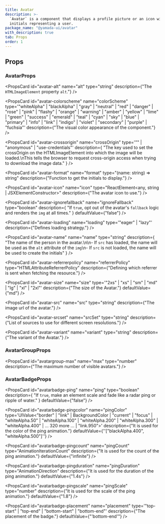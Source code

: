 ```yaml
---
title: Avatar
description: >-
  `Avatar` is a component that displays a profile picture or an icon with
  initials representing a user.
package_name: "@yamada-ui/avatar"
with_description: true
tab: Props
order: 1
---
```


## Props

### AvatarProps

<PropsCard id="avatar-_accept" name="_accept" type="CSSUIObject" />

<PropsCard id="avatar-_active" name="_active" type="CSSUIObject" />

<PropsCard id="avatar-_after" name="_after" type="CSSUIObject" />

<PropsCard id="avatar-_anylink" name="_anyLink" type="CSSUIObject" />

<PropsCard id="avatar-_autofill" name="_autofill" type="CSSUIObject" />

<PropsCard id="avatar-_backdrop" name="_backdrop" type="CSSUIObject" />

<PropsCard id="avatar-_before" name="_before" type="CSSUIObject" />

<PropsCard id="avatar-_between" name="_between" type="CSSUIObject" />

<PropsCard id="avatar-_blank" name="_blank" type="CSSUIObject" />

<PropsCard id="avatar-_checked" name="_checked" type="CSSUIObject" />

<PropsCard id="avatar-_cue" name="_cue" type="CSSUIObject" />

<PropsCard id="avatar-_cueregion" name="_cueRegion" type="CSSUIObject" />

<PropsCard id="avatar-_dark" name="_dark" type="CSSUIObject" />

<PropsCard id="avatar-_default" name="_default" type="CSSUIObject" />

<PropsCard id="avatar-_disabled" name="_disabled" type="CSSUIObject" />

<PropsCard id="avatar-_empty" name="_empty" type="CSSUIObject" />

<PropsCard id="avatar-_enabled" name="_enabled" type="CSSUIObject" />

<PropsCard id="avatar-_end" name="_end" type="CSSUIObject" />

<PropsCard id="avatar-_even" name="_even" type="CSSUIObject" />

<PropsCard id="avatar-_expanded" name="_expanded" type="CSSUIObject" />

<PropsCard id="avatar-_fileselector" name="_fileSelector" type="CSSUIObject" />

<PropsCard id="avatar-_filled" name="_filled" type="CSSUIObject" />

<PropsCard id="avatar-_first" name="_first" type="CSSUIObject" />

<PropsCard id="avatar-_firstletter" name="_firstLetter" type="CSSUIObject" />

<PropsCard id="avatar-_firstline" name="_firstLine" type="CSSUIObject" />

<PropsCard id="avatar-_focus" name="_focus" type="CSSUIObject" />

<PropsCard id="avatar-_focusvisible" name="_focusVisible" type="CSSUIObject" />

<PropsCard id="avatar-_focuswithin" name="_focusWithin" type="CSSUIObject" />

<PropsCard id="avatar-_fullscreen" name="_fullScreen" type="CSSUIObject" />

<PropsCard id="avatar-_grabbed" name="_grabbed" type="CSSUIObject" />

<PropsCard id="avatar-_groupaccept" name="_groupAccept" type="CSSUIObject" />

<PropsCard id="avatar-_groupactive" name="_groupActive" type="CSSUIObject" />

<PropsCard id="avatar-_groupblank" name="_groupBlank" type="CSSUIObject" />

<PropsCard id="avatar-_groupchecked" name="_groupChecked" type="CSSUIObject" />

<PropsCard
  id="avatar-_groupdisabled"
  name="_groupDisabled"
  type="CSSUIObject"
/>

<PropsCard id="avatar-_groupenabled" name="_groupEnabled" type="CSSUIObject" />

<PropsCard
  id="avatar-_groupexpanded"
  name="_groupExpanded"
  type="CSSUIObject"
/>

<PropsCard id="avatar-_groupfocus" name="_groupFocus" type="CSSUIObject" />

<PropsCard
  id="avatar-_groupfocusvisible"
  name="_groupFocusVisible"
  type="CSSUIObject"
/>

<PropsCard
  id="avatar-_groupfocuswithin"
  name="_groupFocusWithin"
  type="CSSUIObject"
/>

<PropsCard id="avatar-_groupgrabbed" name="_groupGrabbed" type="CSSUIObject" />

<PropsCard
  id="avatar-_grouphorizontal"
  name="_groupHorizontal"
  type="CSSUIObject"
/>

<PropsCard id="avatar-_grouphover" name="_groupHover" type="CSSUIObject" />

<PropsCard id="avatar-_groupidle" name="_groupIdle" type="CSSUIObject" />

<PropsCard id="avatar-_groupinvalid" name="_groupInvalid" type="CSSUIObject" />

<PropsCard id="avatar-_grouploaded" name="_groupLoaded" type="CSSUIObject" />

<PropsCard id="avatar-_grouploading" name="_groupLoading" type="CSSUIObject" />

<PropsCard
  id="avatar-_groupoptional"
  name="_groupOptional"
  type="CSSUIObject"
/>

<PropsCard
  id="avatar-_groupplaceholdershown"
  name="_groupPlaceholderShown"
  type="CSSUIObject"
/>

<PropsCard id="avatar-_grouppressed" name="_groupPressed" type="CSSUIObject" />

<PropsCard
  id="avatar-_groupreadonly"
  name="_groupReadOnly"
  type="CSSUIObject"
/>

<PropsCard
  id="avatar-_groupreadwrite"
  name="_groupReadWrite"
  type="CSSUIObject"
/>

<PropsCard id="avatar-_groupreject" name="_groupReject" type="CSSUIObject" />

<PropsCard
  id="avatar-_grouprequired"
  name="_groupRequired"
  type="CSSUIObject"
/>

<PropsCard
  id="avatar-_groupselected"
  name="_groupSelected"
  type="CSSUIObject"
/>

<PropsCard
  id="avatar-_groupuserinvalid"
  name="_groupUserInvalid"
  type="CSSUIObject"
/>

<PropsCard id="avatar-_groupvalid" name="_groupValid" type="CSSUIObject" />

<PropsCard
  id="avatar-_groupvertical"
  name="_groupVertical"
  type="CSSUIObject"
/>

<PropsCard id="avatar-_hidden" name="_hidden" type="CSSUIObject" />

<PropsCard id="avatar-_holiday" name="_holiday" type="CSSUIObject" />

<PropsCard id="avatar-_horizontal" name="_horizontal" type="CSSUIObject" />

<PropsCard id="avatar-_hover" name="_hover" type="CSSUIObject" />

<PropsCard id="avatar-_idle" name="_idle" type="CSSUIObject" />

<PropsCard
  id="avatar-_indeterminate"
  name="_indeterminate"
  type="CSSUIObject"
/>

<PropsCard id="avatar-_inrange" name="_inRange" type="CSSUIObject" />

<PropsCard id="avatar-_invalid" name="_invalid" type="CSSUIObject" />

<PropsCard id="avatar-_last" name="_last" type="CSSUIObject" />

<PropsCard id="avatar-_light" name="_light" type="CSSUIObject" />

<PropsCard id="avatar-_link" name="_link" type="CSSUIObject" />

<PropsCard id="avatar-_loaded" name="_loaded" type="CSSUIObject" />

<PropsCard id="avatar-_loading" name="_loading" type="CSSUIObject" />

<PropsCard id="avatar-_marker" name="_marker" type="CSSUIObject" />

<PropsCard id="avatar-_mediadark" name="_mediaDark" type="CSSUIObject" />

<PropsCard id="avatar-_medialight" name="_mediaLight" type="CSSUIObject" />

<PropsCard
  id="avatar-_mediareducemotion"
  name="_mediaReduceMotion"
  type="CSSUIObject"
/>

<PropsCard id="avatar-_modal" name="_modal" type="CSSUIObject" />

<PropsCard id="avatar-_nativeactive" name="_nativeActive" type="CSSUIObject" />

<PropsCard
  id="avatar-_nativechecked"
  name="_nativeChecked"
  type="CSSUIObject"
/>

<PropsCard
  id="avatar-_nativedisabled"
  name="_nativeDisabled"
  type="CSSUIObject"
/>

<PropsCard id="avatar-_nativefocus" name="_nativeFocus" type="CSSUIObject" />

<PropsCard
  id="avatar-_nativefocusvisible"
  name="_nativeFocusVisible"
  type="CSSUIObject"
/>

<PropsCard
  id="avatar-_nativefocuswithin"
  name="_nativeFocusWithin"
  type="CSSUIObject"
/>

<PropsCard id="avatar-_nativehidden" name="_nativeHidden" type="CSSUIObject" />

<PropsCard id="avatar-_nativehover" name="_nativeHover" type="CSSUIObject" />

<PropsCard
  id="avatar-_nativereadonly"
  name="_nativeReadOnly"
  type="CSSUIObject"
/>

<PropsCard id="avatar-_nativetarget" name="_nativeTarget" type="CSSUIObject" />

<PropsCard id="avatar-_nativevalid" name="_nativeValid" type="CSSUIObject" />

<PropsCard id="avatar-_notfirst" name="_notFirst" type="CSSUIObject" />

<PropsCard id="avatar-_notlast" name="_notLast" type="CSSUIObject" />

<PropsCard id="avatar-_nottarget" name="_notTarget" type="CSSUIObject" />

<PropsCard id="avatar-_odd" name="_odd" type="CSSUIObject" />

<PropsCard id="avatar-_only" name="_only" type="CSSUIObject" />

<PropsCard id="avatar-_optional" name="_optional" type="CSSUIObject" />

<PropsCard id="avatar-_outrange" name="_outRange" type="CSSUIObject" />

<PropsCard id="avatar-_outside" name="_outside" type="CSSUIObject" />

<PropsCard id="avatar-_paused" name="_paused" type="CSSUIObject" />

<PropsCard id="avatar-_peeraccept" name="_peerAccept" type="CSSUIObject" />

<PropsCard id="avatar-_peeractive" name="_peerActive" type="CSSUIObject" />

<PropsCard id="avatar-_peerblank" name="_peerBlank" type="CSSUIObject" />

<PropsCard id="avatar-_peerchecked" name="_peerChecked" type="CSSUIObject" />

<PropsCard id="avatar-_peerdisabled" name="_peerDisabled" type="CSSUIObject" />

<PropsCard id="avatar-_peerenabled" name="_peerEnabled" type="CSSUIObject" />

<PropsCard id="avatar-_peerexpanded" name="_peerExpanded" type="CSSUIObject" />

<PropsCard id="avatar-_peerfocus" name="_peerFocus" type="CSSUIObject" />

<PropsCard
  id="avatar-_peerfocusvisible"
  name="_peerFocusVisible"
  type="CSSUIObject"
/>

<PropsCard
  id="avatar-_peerfocuswithin"
  name="_peerFocusWithin"
  type="CSSUIObject"
/>

<PropsCard id="avatar-_peergrabbed" name="_peerGrabbed" type="CSSUIObject" />

<PropsCard
  id="avatar-_peerhorizontal"
  name="_peerHorizontal"
  type="CSSUIObject"
/>

<PropsCard id="avatar-_peerhover" name="_peerHover" type="CSSUIObject" />

<PropsCard id="avatar-_peeridle" name="_peerIdle" type="CSSUIObject" />

<PropsCard id="avatar-_peerinvalid" name="_peerInvalid" type="CSSUIObject" />

<PropsCard id="avatar-_peerloaded" name="_peerLoaded" type="CSSUIObject" />

<PropsCard id="avatar-_peerloading" name="_peerLoading" type="CSSUIObject" />

<PropsCard id="avatar-_peeroptional" name="_peerOptional" type="CSSUIObject" />

<PropsCard
  id="avatar-_peerplaceholdershown"
  name="_peerPlaceholderShown"
  type="CSSUIObject"
/>

<PropsCard id="avatar-_peerpressed" name="_peerPressed" type="CSSUIObject" />

<PropsCard id="avatar-_peerreadonly" name="_peerReadOnly" type="CSSUIObject" />

<PropsCard
  id="avatar-_peerreadwrite"
  name="_peerReadWrite"
  type="CSSUIObject"
/>

<PropsCard id="avatar-_peerreject" name="_peerReject" type="CSSUIObject" />

<PropsCard id="avatar-_peerrequired" name="_peerRequired" type="CSSUIObject" />

<PropsCard id="avatar-_peerselected" name="_peerSelected" type="CSSUIObject" />

<PropsCard
  id="avatar-_peeruserinvalid"
  name="_peerUserInvalid"
  type="CSSUIObject"
/>

<PropsCard id="avatar-_peervalid" name="_peerValid" type="CSSUIObject" />

<PropsCard id="avatar-_peervertical" name="_peerVertical" type="CSSUIObject" />

<PropsCard id="avatar-_picture" name="_picture" type="CSSUIObject" />

<PropsCard id="avatar-_placeholder" name="_placeholder" type="CSSUIObject" />

<PropsCard
  id="avatar-_placeholdershown"
  name="_placeholderShown"
  type="CSSUIObject"
/>

<PropsCard id="avatar-_playing" name="_playing" type="CSSUIObject" />

<PropsCard id="avatar-_pressed" name="_pressed" type="CSSUIObject" />

<PropsCard id="avatar-_print" name="_print" type="CSSUIObject" />

<PropsCard id="avatar-_readonly" name="_readOnly" type="CSSUIObject" />

<PropsCard id="avatar-_readwrite" name="_readWrite" type="CSSUIObject" />

<PropsCard id="avatar-_reject" name="_reject" type="CSSUIObject" />

<PropsCard id="avatar-_required" name="_required" type="CSSUIObject" />

<PropsCard id="avatar-_ripple" name="_ripple" type="CSSUIObject" />

<PropsCard id="avatar-_scrollbar" name="_scrollbar" type="CSSUIObject" />

<PropsCard
  id="avatar-_scrollbarbutton"
  name="_scrollbarButton"
  type="CSSUIObject"
/>

<PropsCard
  id="avatar-_scrollbarcorner"
  name="_scrollbarCorner"
  type="CSSUIObject"
/>

<PropsCard
  id="avatar-_scrollbarthumb"
  name="_scrollbarThumb"
  type="CSSUIObject"
/>

<PropsCard
  id="avatar-_scrollbartrack"
  name="_scrollbarTrack"
  type="CSSUIObject"
/>

<PropsCard
  id="avatar-_scrollbartrackpiece"
  name="_scrollbarTrackPiece"
  type="CSSUIObject"
/>

<PropsCard id="avatar-_selected" name="_selected" type="CSSUIObject" />

<PropsCard id="avatar-_selection" name="_selection" type="CSSUIObject" />

<PropsCard id="avatar-_start" name="_start" type="CSSUIObject" />

<PropsCard id="avatar-_target" name="_target" type="CSSUIObject" />

<PropsCard id="avatar-_today" name="_today" type="CSSUIObject" />

<PropsCard id="avatar-_userinvalid" name="_userInvalid" type="CSSUIObject" />

<PropsCard id="avatar-_valid" name="_valid" type="CSSUIObject" />

<PropsCard id="avatar-_vertical" name="_vertical" type="CSSUIObject" />

<PropsCard id="avatar-_visited" name="_visited" type="CSSUIObject" />

<PropsCard id="avatar-_weekend" name="_weekend" type="CSSUIObject" />

<PropsCard
  id="avatar-alt"
  name="alt"
  type="string"
  description={"The `HTMLImageElement` property `alt`."}
/>

<PropsCard
  id="avatar-colorscheme"
  name="colorScheme"
  type='"whiteAlpha" | "blackAlpha" | "gray" | "neutral" | "red" | "danger" | "rose" | "pink" | "flashy" | "orange" | "warning" | "amber" | "yellow" | "lime" | "green" | "success" | "emerald" | "teal" | "cyan" | "sky" | "blue" | "primary" | "info" | "link" | "indigo" | "violet" | "secondary" | "purple" | "fuchsia"'
  description={"The visual color appearance of the component."}
/>

<PropsCard
  id="avatar-crossorigin"
  name="crossOrigin"
  type='"" | "anonymous" | "use-credentials"'
  description={
    "The key used to set the crossOrigin on the HTMLImageElement into which the image will be loaded.\nThis tells the browser to request cross-origin access when trying to download the image data."
  }
/>

<PropsCard
  id="avatar-format"
  name="format"
  type="(name: string) => string"
  description={"Function to get the initials to display."}
/>

<PropsCard
  id="avatar-icon"
  name="icon"
  type="ReactElement<any, string | JSXElementConstructor<any>>"
  description={"The avatar icon to use."}
/>

<PropsCard
  id="avatar-ignorefallback"
  name="ignoreFallback"
  type="boolean"
  description={
    "If `true`, opt out of the avatar's `fallback` logic and renders the `img` at all times."
  }
  defaultValue={"false"}
/>

<PropsCard
  id="avatar-loading"
  name="loading"
  type='"eager" | "lazy"'
  description={"Defines loading strategy."}
/>

<PropsCard
  id="avatar-name"
  name="name"
  type="string"
  description={
    "The name of the person in the avatar.\n\n- If `src` has loaded, the name will be used as the `alt` attribute of the `img`\n- If `src` is not loaded, the name will be used to create the initials"
  }
/>

<PropsCard
  id="avatar-referrerpolicy"
  name="referrerPolicy"
  type="HTMLAttributeReferrerPolicy"
  description={"Defining which referrer is sent when fetching the resource."}
/>

<PropsCard
  id="avatar-size"
  name="size"
  type='"2xs" | "xs" | "sm" | "md" | "lg" | "xl" | "2xl"'
  description={"The size of the Avatar."}
  defaultValue={"md"}
/>

<PropsCard
  id="avatar-src"
  name="src"
  type="string"
  description={"The image url of the avatar."}
/>

<PropsCard
  id="avatar-srcset"
  name="srcSet"
  type="string"
  description={"List of sources to use for different screen resolutions."}
/>

<PropsCard
  id="avatar-variant"
  name="variant"
  type="string"
  description={"The variant of the Avatar."}
/>

### AvatarGroupProps

<PropsCard id="avatargroup-_accept" name="_accept" type="CSSUIObject" />

<PropsCard id="avatargroup-_active" name="_active" type="CSSUIObject" />

<PropsCard id="avatargroup-_after" name="_after" type="CSSUIObject" />

<PropsCard id="avatargroup-_anylink" name="_anyLink" type="CSSUIObject" />

<PropsCard id="avatargroup-_autofill" name="_autofill" type="CSSUIObject" />

<PropsCard id="avatargroup-_backdrop" name="_backdrop" type="CSSUIObject" />

<PropsCard id="avatargroup-_before" name="_before" type="CSSUIObject" />

<PropsCard id="avatargroup-_between" name="_between" type="CSSUIObject" />

<PropsCard id="avatargroup-_blank" name="_blank" type="CSSUIObject" />

<PropsCard id="avatargroup-_checked" name="_checked" type="CSSUIObject" />

<PropsCard id="avatargroup-_cue" name="_cue" type="CSSUIObject" />

<PropsCard id="avatargroup-_cueregion" name="_cueRegion" type="CSSUIObject" />

<PropsCard id="avatargroup-_dark" name="_dark" type="CSSUIObject" />

<PropsCard id="avatargroup-_default" name="_default" type="CSSUIObject" />

<PropsCard id="avatargroup-_disabled" name="_disabled" type="CSSUIObject" />

<PropsCard id="avatargroup-_empty" name="_empty" type="CSSUIObject" />

<PropsCard id="avatargroup-_enabled" name="_enabled" type="CSSUIObject" />

<PropsCard id="avatargroup-_end" name="_end" type="CSSUIObject" />

<PropsCard id="avatargroup-_even" name="_even" type="CSSUIObject" />

<PropsCard id="avatargroup-_expanded" name="_expanded" type="CSSUIObject" />

<PropsCard
  id="avatargroup-_fileselector"
  name="_fileSelector"
  type="CSSUIObject"
/>

<PropsCard id="avatargroup-_filled" name="_filled" type="CSSUIObject" />

<PropsCard id="avatargroup-_first" name="_first" type="CSSUIObject" />

<PropsCard
  id="avatargroup-_firstletter"
  name="_firstLetter"
  type="CSSUIObject"
/>

<PropsCard id="avatargroup-_firstline" name="_firstLine" type="CSSUIObject" />

<PropsCard id="avatargroup-_focus" name="_focus" type="CSSUIObject" />

<PropsCard
  id="avatargroup-_focusvisible"
  name="_focusVisible"
  type="CSSUIObject"
/>

<PropsCard
  id="avatargroup-_focuswithin"
  name="_focusWithin"
  type="CSSUIObject"
/>

<PropsCard id="avatargroup-_fullscreen" name="_fullScreen" type="CSSUIObject" />

<PropsCard id="avatargroup-_grabbed" name="_grabbed" type="CSSUIObject" />

<PropsCard
  id="avatargroup-_groupaccept"
  name="_groupAccept"
  type="CSSUIObject"
/>

<PropsCard
  id="avatargroup-_groupactive"
  name="_groupActive"
  type="CSSUIObject"
/>

<PropsCard id="avatargroup-_groupblank" name="_groupBlank" type="CSSUIObject" />

<PropsCard
  id="avatargroup-_groupchecked"
  name="_groupChecked"
  type="CSSUIObject"
/>

<PropsCard
  id="avatargroup-_groupdisabled"
  name="_groupDisabled"
  type="CSSUIObject"
/>

<PropsCard
  id="avatargroup-_groupenabled"
  name="_groupEnabled"
  type="CSSUIObject"
/>

<PropsCard
  id="avatargroup-_groupexpanded"
  name="_groupExpanded"
  type="CSSUIObject"
/>

<PropsCard id="avatargroup-_groupfocus" name="_groupFocus" type="CSSUIObject" />

<PropsCard
  id="avatargroup-_groupfocusvisible"
  name="_groupFocusVisible"
  type="CSSUIObject"
/>

<PropsCard
  id="avatargroup-_groupfocuswithin"
  name="_groupFocusWithin"
  type="CSSUIObject"
/>

<PropsCard
  id="avatargroup-_groupgrabbed"
  name="_groupGrabbed"
  type="CSSUIObject"
/>

<PropsCard
  id="avatargroup-_grouphorizontal"
  name="_groupHorizontal"
  type="CSSUIObject"
/>

<PropsCard id="avatargroup-_grouphover" name="_groupHover" type="CSSUIObject" />

<PropsCard id="avatargroup-_groupidle" name="_groupIdle" type="CSSUIObject" />

<PropsCard
  id="avatargroup-_groupinvalid"
  name="_groupInvalid"
  type="CSSUIObject"
/>

<PropsCard
  id="avatargroup-_grouploaded"
  name="_groupLoaded"
  type="CSSUIObject"
/>

<PropsCard
  id="avatargroup-_grouploading"
  name="_groupLoading"
  type="CSSUIObject"
/>

<PropsCard
  id="avatargroup-_groupoptional"
  name="_groupOptional"
  type="CSSUIObject"
/>

<PropsCard
  id="avatargroup-_groupplaceholdershown"
  name="_groupPlaceholderShown"
  type="CSSUIObject"
/>

<PropsCard
  id="avatargroup-_grouppressed"
  name="_groupPressed"
  type="CSSUIObject"
/>

<PropsCard
  id="avatargroup-_groupreadonly"
  name="_groupReadOnly"
  type="CSSUIObject"
/>

<PropsCard
  id="avatargroup-_groupreadwrite"
  name="_groupReadWrite"
  type="CSSUIObject"
/>

<PropsCard
  id="avatargroup-_groupreject"
  name="_groupReject"
  type="CSSUIObject"
/>

<PropsCard
  id="avatargroup-_grouprequired"
  name="_groupRequired"
  type="CSSUIObject"
/>

<PropsCard
  id="avatargroup-_groupselected"
  name="_groupSelected"
  type="CSSUIObject"
/>

<PropsCard
  id="avatargroup-_groupuserinvalid"
  name="_groupUserInvalid"
  type="CSSUIObject"
/>

<PropsCard id="avatargroup-_groupvalid" name="_groupValid" type="CSSUIObject" />

<PropsCard
  id="avatargroup-_groupvertical"
  name="_groupVertical"
  type="CSSUIObject"
/>

<PropsCard id="avatargroup-_hidden" name="_hidden" type="CSSUIObject" />

<PropsCard id="avatargroup-_holiday" name="_holiday" type="CSSUIObject" />

<PropsCard id="avatargroup-_horizontal" name="_horizontal" type="CSSUIObject" />

<PropsCard id="avatargroup-_hover" name="_hover" type="CSSUIObject" />

<PropsCard id="avatargroup-_idle" name="_idle" type="CSSUIObject" />

<PropsCard
  id="avatargroup-_indeterminate"
  name="_indeterminate"
  type="CSSUIObject"
/>

<PropsCard id="avatargroup-_inrange" name="_inRange" type="CSSUIObject" />

<PropsCard id="avatargroup-_invalid" name="_invalid" type="CSSUIObject" />

<PropsCard id="avatargroup-_last" name="_last" type="CSSUIObject" />

<PropsCard id="avatargroup-_light" name="_light" type="CSSUIObject" />

<PropsCard id="avatargroup-_link" name="_link" type="CSSUIObject" />

<PropsCard id="avatargroup-_loaded" name="_loaded" type="CSSUIObject" />

<PropsCard id="avatargroup-_loading" name="_loading" type="CSSUIObject" />

<PropsCard id="avatargroup-_marker" name="_marker" type="CSSUIObject" />

<PropsCard id="avatargroup-_mediadark" name="_mediaDark" type="CSSUIObject" />

<PropsCard id="avatargroup-_medialight" name="_mediaLight" type="CSSUIObject" />

<PropsCard
  id="avatargroup-_mediareducemotion"
  name="_mediaReduceMotion"
  type="CSSUIObject"
/>

<PropsCard id="avatargroup-_modal" name="_modal" type="CSSUIObject" />

<PropsCard
  id="avatargroup-_nativeactive"
  name="_nativeActive"
  type="CSSUIObject"
/>

<PropsCard
  id="avatargroup-_nativechecked"
  name="_nativeChecked"
  type="CSSUIObject"
/>

<PropsCard
  id="avatargroup-_nativedisabled"
  name="_nativeDisabled"
  type="CSSUIObject"
/>

<PropsCard
  id="avatargroup-_nativefocus"
  name="_nativeFocus"
  type="CSSUIObject"
/>

<PropsCard
  id="avatargroup-_nativefocusvisible"
  name="_nativeFocusVisible"
  type="CSSUIObject"
/>

<PropsCard
  id="avatargroup-_nativefocuswithin"
  name="_nativeFocusWithin"
  type="CSSUIObject"
/>

<PropsCard
  id="avatargroup-_nativehidden"
  name="_nativeHidden"
  type="CSSUIObject"
/>

<PropsCard
  id="avatargroup-_nativehover"
  name="_nativeHover"
  type="CSSUIObject"
/>

<PropsCard
  id="avatargroup-_nativereadonly"
  name="_nativeReadOnly"
  type="CSSUIObject"
/>

<PropsCard
  id="avatargroup-_nativetarget"
  name="_nativeTarget"
  type="CSSUIObject"
/>

<PropsCard
  id="avatargroup-_nativevalid"
  name="_nativeValid"
  type="CSSUIObject"
/>

<PropsCard id="avatargroup-_notfirst" name="_notFirst" type="CSSUIObject" />

<PropsCard id="avatargroup-_notlast" name="_notLast" type="CSSUIObject" />

<PropsCard id="avatargroup-_nottarget" name="_notTarget" type="CSSUIObject" />

<PropsCard id="avatargroup-_odd" name="_odd" type="CSSUIObject" />

<PropsCard id="avatargroup-_only" name="_only" type="CSSUIObject" />

<PropsCard id="avatargroup-_optional" name="_optional" type="CSSUIObject" />

<PropsCard id="avatargroup-_outrange" name="_outRange" type="CSSUIObject" />

<PropsCard id="avatargroup-_outside" name="_outside" type="CSSUIObject" />

<PropsCard id="avatargroup-_paused" name="_paused" type="CSSUIObject" />

<PropsCard id="avatargroup-_peeraccept" name="_peerAccept" type="CSSUIObject" />

<PropsCard id="avatargroup-_peeractive" name="_peerActive" type="CSSUIObject" />

<PropsCard id="avatargroup-_peerblank" name="_peerBlank" type="CSSUIObject" />

<PropsCard
  id="avatargroup-_peerchecked"
  name="_peerChecked"
  type="CSSUIObject"
/>

<PropsCard
  id="avatargroup-_peerdisabled"
  name="_peerDisabled"
  type="CSSUIObject"
/>

<PropsCard
  id="avatargroup-_peerenabled"
  name="_peerEnabled"
  type="CSSUIObject"
/>

<PropsCard
  id="avatargroup-_peerexpanded"
  name="_peerExpanded"
  type="CSSUIObject"
/>

<PropsCard id="avatargroup-_peerfocus" name="_peerFocus" type="CSSUIObject" />

<PropsCard
  id="avatargroup-_peerfocusvisible"
  name="_peerFocusVisible"
  type="CSSUIObject"
/>

<PropsCard
  id="avatargroup-_peerfocuswithin"
  name="_peerFocusWithin"
  type="CSSUIObject"
/>

<PropsCard
  id="avatargroup-_peergrabbed"
  name="_peerGrabbed"
  type="CSSUIObject"
/>

<PropsCard
  id="avatargroup-_peerhorizontal"
  name="_peerHorizontal"
  type="CSSUIObject"
/>

<PropsCard id="avatargroup-_peerhover" name="_peerHover" type="CSSUIObject" />

<PropsCard id="avatargroup-_peeridle" name="_peerIdle" type="CSSUIObject" />

<PropsCard
  id="avatargroup-_peerinvalid"
  name="_peerInvalid"
  type="CSSUIObject"
/>

<PropsCard id="avatargroup-_peerloaded" name="_peerLoaded" type="CSSUIObject" />

<PropsCard
  id="avatargroup-_peerloading"
  name="_peerLoading"
  type="CSSUIObject"
/>

<PropsCard
  id="avatargroup-_peeroptional"
  name="_peerOptional"
  type="CSSUIObject"
/>

<PropsCard
  id="avatargroup-_peerplaceholdershown"
  name="_peerPlaceholderShown"
  type="CSSUIObject"
/>

<PropsCard
  id="avatargroup-_peerpressed"
  name="_peerPressed"
  type="CSSUIObject"
/>

<PropsCard
  id="avatargroup-_peerreadonly"
  name="_peerReadOnly"
  type="CSSUIObject"
/>

<PropsCard
  id="avatargroup-_peerreadwrite"
  name="_peerReadWrite"
  type="CSSUIObject"
/>

<PropsCard id="avatargroup-_peerreject" name="_peerReject" type="CSSUIObject" />

<PropsCard
  id="avatargroup-_peerrequired"
  name="_peerRequired"
  type="CSSUIObject"
/>

<PropsCard
  id="avatargroup-_peerselected"
  name="_peerSelected"
  type="CSSUIObject"
/>

<PropsCard
  id="avatargroup-_peeruserinvalid"
  name="_peerUserInvalid"
  type="CSSUIObject"
/>

<PropsCard id="avatargroup-_peervalid" name="_peerValid" type="CSSUIObject" />

<PropsCard
  id="avatargroup-_peervertical"
  name="_peerVertical"
  type="CSSUIObject"
/>

<PropsCard id="avatargroup-_picture" name="_picture" type="CSSUIObject" />

<PropsCard
  id="avatargroup-_placeholder"
  name="_placeholder"
  type="CSSUIObject"
/>

<PropsCard
  id="avatargroup-_placeholdershown"
  name="_placeholderShown"
  type="CSSUIObject"
/>

<PropsCard id="avatargroup-_playing" name="_playing" type="CSSUIObject" />

<PropsCard id="avatargroup-_pressed" name="_pressed" type="CSSUIObject" />

<PropsCard id="avatargroup-_print" name="_print" type="CSSUIObject" />

<PropsCard id="avatargroup-_readonly" name="_readOnly" type="CSSUIObject" />

<PropsCard id="avatargroup-_readwrite" name="_readWrite" type="CSSUIObject" />

<PropsCard id="avatargroup-_reject" name="_reject" type="CSSUIObject" />

<PropsCard id="avatargroup-_required" name="_required" type="CSSUIObject" />

<PropsCard id="avatargroup-_ripple" name="_ripple" type="CSSUIObject" />

<PropsCard id="avatargroup-_scrollbar" name="_scrollbar" type="CSSUIObject" />

<PropsCard
  id="avatargroup-_scrollbarbutton"
  name="_scrollbarButton"
  type="CSSUIObject"
/>

<PropsCard
  id="avatargroup-_scrollbarcorner"
  name="_scrollbarCorner"
  type="CSSUIObject"
/>

<PropsCard
  id="avatargroup-_scrollbarthumb"
  name="_scrollbarThumb"
  type="CSSUIObject"
/>

<PropsCard
  id="avatargroup-_scrollbartrack"
  name="_scrollbarTrack"
  type="CSSUIObject"
/>

<PropsCard
  id="avatargroup-_scrollbartrackpiece"
  name="_scrollbarTrackPiece"
  type="CSSUIObject"
/>

<PropsCard id="avatargroup-_selected" name="_selected" type="CSSUIObject" />

<PropsCard id="avatargroup-_selection" name="_selection" type="CSSUIObject" />

<PropsCard id="avatargroup-_start" name="_start" type="CSSUIObject" />

<PropsCard id="avatargroup-_target" name="_target" type="CSSUIObject" />

<PropsCard id="avatargroup-_today" name="_today" type="CSSUIObject" />

<PropsCard
  id="avatargroup-_userinvalid"
  name="_userInvalid"
  type="CSSUIObject"
/>

<PropsCard id="avatargroup-_valid" name="_valid" type="CSSUIObject" />

<PropsCard id="avatargroup-_vertical" name="_vertical" type="CSSUIObject" />

<PropsCard id="avatargroup-_visited" name="_visited" type="CSSUIObject" />

<PropsCard id="avatargroup-_weekend" name="_weekend" type="CSSUIObject" />

<PropsCard
  id="avatargroup-max"
  name="max"
  type="number"
  description={"The maximum number of visible avatars."}
/>

### AvatarBadgeProps

<PropsCard id="avatarbadge-_accept" name="_accept" type="CSSUIObject" />

<PropsCard id="avatarbadge-_active" name="_active" type="CSSUIObject" />

<PropsCard id="avatarbadge-_after" name="_after" type="CSSUIObject" />

<PropsCard id="avatarbadge-_anylink" name="_anyLink" type="CSSUIObject" />

<PropsCard id="avatarbadge-_autofill" name="_autofill" type="CSSUIObject" />

<PropsCard id="avatarbadge-_backdrop" name="_backdrop" type="CSSUIObject" />

<PropsCard id="avatarbadge-_before" name="_before" type="CSSUIObject" />

<PropsCard id="avatarbadge-_between" name="_between" type="CSSUIObject" />

<PropsCard id="avatarbadge-_blank" name="_blank" type="CSSUIObject" />

<PropsCard id="avatarbadge-_checked" name="_checked" type="CSSUIObject" />

<PropsCard id="avatarbadge-_cue" name="_cue" type="CSSUIObject" />

<PropsCard id="avatarbadge-_cueregion" name="_cueRegion" type="CSSUIObject" />

<PropsCard id="avatarbadge-_dark" name="_dark" type="CSSUIObject" />

<PropsCard id="avatarbadge-_default" name="_default" type="CSSUIObject" />

<PropsCard id="avatarbadge-_disabled" name="_disabled" type="CSSUIObject" />

<PropsCard id="avatarbadge-_empty" name="_empty" type="CSSUIObject" />

<PropsCard id="avatarbadge-_enabled" name="_enabled" type="CSSUIObject" />

<PropsCard id="avatarbadge-_end" name="_end" type="CSSUIObject" />

<PropsCard id="avatarbadge-_even" name="_even" type="CSSUIObject" />

<PropsCard id="avatarbadge-_expanded" name="_expanded" type="CSSUIObject" />

<PropsCard
  id="avatarbadge-_fileselector"
  name="_fileSelector"
  type="CSSUIObject"
/>

<PropsCard id="avatarbadge-_filled" name="_filled" type="CSSUIObject" />

<PropsCard id="avatarbadge-_first" name="_first" type="CSSUIObject" />

<PropsCard
  id="avatarbadge-_firstletter"
  name="_firstLetter"
  type="CSSUIObject"
/>

<PropsCard id="avatarbadge-_firstline" name="_firstLine" type="CSSUIObject" />

<PropsCard id="avatarbadge-_focus" name="_focus" type="CSSUIObject" />

<PropsCard
  id="avatarbadge-_focusvisible"
  name="_focusVisible"
  type="CSSUIObject"
/>

<PropsCard
  id="avatarbadge-_focuswithin"
  name="_focusWithin"
  type="CSSUIObject"
/>

<PropsCard id="avatarbadge-_fullscreen" name="_fullScreen" type="CSSUIObject" />

<PropsCard id="avatarbadge-_grabbed" name="_grabbed" type="CSSUIObject" />

<PropsCard
  id="avatarbadge-_groupaccept"
  name="_groupAccept"
  type="CSSUIObject"
/>

<PropsCard
  id="avatarbadge-_groupactive"
  name="_groupActive"
  type="CSSUIObject"
/>

<PropsCard id="avatarbadge-_groupblank" name="_groupBlank" type="CSSUIObject" />

<PropsCard
  id="avatarbadge-_groupchecked"
  name="_groupChecked"
  type="CSSUIObject"
/>

<PropsCard
  id="avatarbadge-_groupdisabled"
  name="_groupDisabled"
  type="CSSUIObject"
/>

<PropsCard
  id="avatarbadge-_groupenabled"
  name="_groupEnabled"
  type="CSSUIObject"
/>

<PropsCard
  id="avatarbadge-_groupexpanded"
  name="_groupExpanded"
  type="CSSUIObject"
/>

<PropsCard id="avatarbadge-_groupfocus" name="_groupFocus" type="CSSUIObject" />

<PropsCard
  id="avatarbadge-_groupfocusvisible"
  name="_groupFocusVisible"
  type="CSSUIObject"
/>

<PropsCard
  id="avatarbadge-_groupfocuswithin"
  name="_groupFocusWithin"
  type="CSSUIObject"
/>

<PropsCard
  id="avatarbadge-_groupgrabbed"
  name="_groupGrabbed"
  type="CSSUIObject"
/>

<PropsCard
  id="avatarbadge-_grouphorizontal"
  name="_groupHorizontal"
  type="CSSUIObject"
/>

<PropsCard id="avatarbadge-_grouphover" name="_groupHover" type="CSSUIObject" />

<PropsCard id="avatarbadge-_groupidle" name="_groupIdle" type="CSSUIObject" />

<PropsCard
  id="avatarbadge-_groupinvalid"
  name="_groupInvalid"
  type="CSSUIObject"
/>

<PropsCard
  id="avatarbadge-_grouploaded"
  name="_groupLoaded"
  type="CSSUIObject"
/>

<PropsCard
  id="avatarbadge-_grouploading"
  name="_groupLoading"
  type="CSSUIObject"
/>

<PropsCard
  id="avatarbadge-_groupoptional"
  name="_groupOptional"
  type="CSSUIObject"
/>

<PropsCard
  id="avatarbadge-_groupplaceholdershown"
  name="_groupPlaceholderShown"
  type="CSSUIObject"
/>

<PropsCard
  id="avatarbadge-_grouppressed"
  name="_groupPressed"
  type="CSSUIObject"
/>

<PropsCard
  id="avatarbadge-_groupreadonly"
  name="_groupReadOnly"
  type="CSSUIObject"
/>

<PropsCard
  id="avatarbadge-_groupreadwrite"
  name="_groupReadWrite"
  type="CSSUIObject"
/>

<PropsCard
  id="avatarbadge-_groupreject"
  name="_groupReject"
  type="CSSUIObject"
/>

<PropsCard
  id="avatarbadge-_grouprequired"
  name="_groupRequired"
  type="CSSUIObject"
/>

<PropsCard
  id="avatarbadge-_groupselected"
  name="_groupSelected"
  type="CSSUIObject"
/>

<PropsCard
  id="avatarbadge-_groupuserinvalid"
  name="_groupUserInvalid"
  type="CSSUIObject"
/>

<PropsCard id="avatarbadge-_groupvalid" name="_groupValid" type="CSSUIObject" />

<PropsCard
  id="avatarbadge-_groupvertical"
  name="_groupVertical"
  type="CSSUIObject"
/>

<PropsCard id="avatarbadge-_hidden" name="_hidden" type="CSSUIObject" />

<PropsCard id="avatarbadge-_holiday" name="_holiday" type="CSSUIObject" />

<PropsCard id="avatarbadge-_horizontal" name="_horizontal" type="CSSUIObject" />

<PropsCard id="avatarbadge-_hover" name="_hover" type="CSSUIObject" />

<PropsCard id="avatarbadge-_idle" name="_idle" type="CSSUIObject" />

<PropsCard
  id="avatarbadge-_indeterminate"
  name="_indeterminate"
  type="CSSUIObject"
/>

<PropsCard id="avatarbadge-_inrange" name="_inRange" type="CSSUIObject" />

<PropsCard id="avatarbadge-_invalid" name="_invalid" type="CSSUIObject" />

<PropsCard id="avatarbadge-_last" name="_last" type="CSSUIObject" />

<PropsCard id="avatarbadge-_light" name="_light" type="CSSUIObject" />

<PropsCard id="avatarbadge-_link" name="_link" type="CSSUIObject" />

<PropsCard id="avatarbadge-_loaded" name="_loaded" type="CSSUIObject" />

<PropsCard id="avatarbadge-_loading" name="_loading" type="CSSUIObject" />

<PropsCard id="avatarbadge-_marker" name="_marker" type="CSSUIObject" />

<PropsCard id="avatarbadge-_mediadark" name="_mediaDark" type="CSSUIObject" />

<PropsCard id="avatarbadge-_medialight" name="_mediaLight" type="CSSUIObject" />

<PropsCard
  id="avatarbadge-_mediareducemotion"
  name="_mediaReduceMotion"
  type="CSSUIObject"
/>

<PropsCard id="avatarbadge-_modal" name="_modal" type="CSSUIObject" />

<PropsCard
  id="avatarbadge-_nativeactive"
  name="_nativeActive"
  type="CSSUIObject"
/>

<PropsCard
  id="avatarbadge-_nativechecked"
  name="_nativeChecked"
  type="CSSUIObject"
/>

<PropsCard
  id="avatarbadge-_nativedisabled"
  name="_nativeDisabled"
  type="CSSUIObject"
/>

<PropsCard
  id="avatarbadge-_nativefocus"
  name="_nativeFocus"
  type="CSSUIObject"
/>

<PropsCard
  id="avatarbadge-_nativefocusvisible"
  name="_nativeFocusVisible"
  type="CSSUIObject"
/>

<PropsCard
  id="avatarbadge-_nativefocuswithin"
  name="_nativeFocusWithin"
  type="CSSUIObject"
/>

<PropsCard
  id="avatarbadge-_nativehidden"
  name="_nativeHidden"
  type="CSSUIObject"
/>

<PropsCard
  id="avatarbadge-_nativehover"
  name="_nativeHover"
  type="CSSUIObject"
/>

<PropsCard
  id="avatarbadge-_nativereadonly"
  name="_nativeReadOnly"
  type="CSSUIObject"
/>

<PropsCard
  id="avatarbadge-_nativetarget"
  name="_nativeTarget"
  type="CSSUIObject"
/>

<PropsCard
  id="avatarbadge-_nativevalid"
  name="_nativeValid"
  type="CSSUIObject"
/>

<PropsCard id="avatarbadge-_notfirst" name="_notFirst" type="CSSUIObject" />

<PropsCard id="avatarbadge-_notlast" name="_notLast" type="CSSUIObject" />

<PropsCard id="avatarbadge-_nottarget" name="_notTarget" type="CSSUIObject" />

<PropsCard id="avatarbadge-_odd" name="_odd" type="CSSUIObject" />

<PropsCard id="avatarbadge-_only" name="_only" type="CSSUIObject" />

<PropsCard id="avatarbadge-_optional" name="_optional" type="CSSUIObject" />

<PropsCard id="avatarbadge-_outrange" name="_outRange" type="CSSUIObject" />

<PropsCard id="avatarbadge-_outside" name="_outside" type="CSSUIObject" />

<PropsCard id="avatarbadge-_paused" name="_paused" type="CSSUIObject" />

<PropsCard id="avatarbadge-_peeraccept" name="_peerAccept" type="CSSUIObject" />

<PropsCard id="avatarbadge-_peeractive" name="_peerActive" type="CSSUIObject" />

<PropsCard id="avatarbadge-_peerblank" name="_peerBlank" type="CSSUIObject" />

<PropsCard
  id="avatarbadge-_peerchecked"
  name="_peerChecked"
  type="CSSUIObject"
/>

<PropsCard
  id="avatarbadge-_peerdisabled"
  name="_peerDisabled"
  type="CSSUIObject"
/>

<PropsCard
  id="avatarbadge-_peerenabled"
  name="_peerEnabled"
  type="CSSUIObject"
/>

<PropsCard
  id="avatarbadge-_peerexpanded"
  name="_peerExpanded"
  type="CSSUIObject"
/>

<PropsCard id="avatarbadge-_peerfocus" name="_peerFocus" type="CSSUIObject" />

<PropsCard
  id="avatarbadge-_peerfocusvisible"
  name="_peerFocusVisible"
  type="CSSUIObject"
/>

<PropsCard
  id="avatarbadge-_peerfocuswithin"
  name="_peerFocusWithin"
  type="CSSUIObject"
/>

<PropsCard
  id="avatarbadge-_peergrabbed"
  name="_peerGrabbed"
  type="CSSUIObject"
/>

<PropsCard
  id="avatarbadge-_peerhorizontal"
  name="_peerHorizontal"
  type="CSSUIObject"
/>

<PropsCard id="avatarbadge-_peerhover" name="_peerHover" type="CSSUIObject" />

<PropsCard id="avatarbadge-_peeridle" name="_peerIdle" type="CSSUIObject" />

<PropsCard
  id="avatarbadge-_peerinvalid"
  name="_peerInvalid"
  type="CSSUIObject"
/>

<PropsCard id="avatarbadge-_peerloaded" name="_peerLoaded" type="CSSUIObject" />

<PropsCard
  id="avatarbadge-_peerloading"
  name="_peerLoading"
  type="CSSUIObject"
/>

<PropsCard
  id="avatarbadge-_peeroptional"
  name="_peerOptional"
  type="CSSUIObject"
/>

<PropsCard
  id="avatarbadge-_peerplaceholdershown"
  name="_peerPlaceholderShown"
  type="CSSUIObject"
/>

<PropsCard
  id="avatarbadge-_peerpressed"
  name="_peerPressed"
  type="CSSUIObject"
/>

<PropsCard
  id="avatarbadge-_peerreadonly"
  name="_peerReadOnly"
  type="CSSUIObject"
/>

<PropsCard
  id="avatarbadge-_peerreadwrite"
  name="_peerReadWrite"
  type="CSSUIObject"
/>

<PropsCard id="avatarbadge-_peerreject" name="_peerReject" type="CSSUIObject" />

<PropsCard
  id="avatarbadge-_peerrequired"
  name="_peerRequired"
  type="CSSUIObject"
/>

<PropsCard
  id="avatarbadge-_peerselected"
  name="_peerSelected"
  type="CSSUIObject"
/>

<PropsCard
  id="avatarbadge-_peeruserinvalid"
  name="_peerUserInvalid"
  type="CSSUIObject"
/>

<PropsCard id="avatarbadge-_peervalid" name="_peerValid" type="CSSUIObject" />

<PropsCard
  id="avatarbadge-_peervertical"
  name="_peerVertical"
  type="CSSUIObject"
/>

<PropsCard id="avatarbadge-_picture" name="_picture" type="CSSUIObject" />

<PropsCard
  id="avatarbadge-_placeholder"
  name="_placeholder"
  type="CSSUIObject"
/>

<PropsCard
  id="avatarbadge-_placeholdershown"
  name="_placeholderShown"
  type="CSSUIObject"
/>

<PropsCard id="avatarbadge-_playing" name="_playing" type="CSSUIObject" />

<PropsCard id="avatarbadge-_pressed" name="_pressed" type="CSSUIObject" />

<PropsCard id="avatarbadge-_print" name="_print" type="CSSUIObject" />

<PropsCard id="avatarbadge-_readonly" name="_readOnly" type="CSSUIObject" />

<PropsCard id="avatarbadge-_readwrite" name="_readWrite" type="CSSUIObject" />

<PropsCard id="avatarbadge-_reject" name="_reject" type="CSSUIObject" />

<PropsCard id="avatarbadge-_required" name="_required" type="CSSUIObject" />

<PropsCard id="avatarbadge-_ripple" name="_ripple" type="CSSUIObject" />

<PropsCard id="avatarbadge-_scrollbar" name="_scrollbar" type="CSSUIObject" />

<PropsCard
  id="avatarbadge-_scrollbarbutton"
  name="_scrollbarButton"
  type="CSSUIObject"
/>

<PropsCard
  id="avatarbadge-_scrollbarcorner"
  name="_scrollbarCorner"
  type="CSSUIObject"
/>

<PropsCard
  id="avatarbadge-_scrollbarthumb"
  name="_scrollbarThumb"
  type="CSSUIObject"
/>

<PropsCard
  id="avatarbadge-_scrollbartrack"
  name="_scrollbarTrack"
  type="CSSUIObject"
/>

<PropsCard
  id="avatarbadge-_scrollbartrackpiece"
  name="_scrollbarTrackPiece"
  type="CSSUIObject"
/>

<PropsCard id="avatarbadge-_selected" name="_selected" type="CSSUIObject" />

<PropsCard id="avatarbadge-_selection" name="_selection" type="CSSUIObject" />

<PropsCard id="avatarbadge-_start" name="_start" type="CSSUIObject" />

<PropsCard id="avatarbadge-_target" name="_target" type="CSSUIObject" />

<PropsCard id="avatarbadge-_today" name="_today" type="CSSUIObject" />

<PropsCard
  id="avatarbadge-_userinvalid"
  name="_userInvalid"
  type="CSSUIObject"
/>

<PropsCard id="avatarbadge-_valid" name="_valid" type="CSSUIObject" />

<PropsCard id="avatarbadge-_vertical" name="_vertical" type="CSSUIObject" />

<PropsCard id="avatarbadge-_visited" name="_visited" type="CSSUIObject" />

<PropsCard id="avatarbadge-_weekend" name="_weekend" type="CSSUIObject" />

<PropsCard
  id="avatarbadge-ping"
  name="ping"
  type="boolean"
  description={
    "If `true`, make an element scale and fade like a radar ping or ripple of water."
  }
  defaultValue={"false"}
/>

<PropsCard
  id="avatarbadge-pingcolor"
  name="pingColor"
  type='UIValue<"border" | "link" | BackgroundColor | "current" | "focus" | "whiteAlpha.50" | "whiteAlpha.100" | "whiteAlpha.200" | "whiteAlpha.300" | "whiteAlpha.400" | ... 320 more ... | "link.950">'
  description={"It is used for the color of the ping animation."}
  defaultValue={'\'["blackAlpha.400", "whiteAlpha.500"]\''}
/>

<PropsCard
  id="avatarbadge-pingcount"
  name="pingCount"
  type="AnimationIterationCount"
  description={"It is used for the count of the ping animation."}
  defaultValue={"infinite"}
/>

<PropsCard
  id="avatarbadge-pingduration"
  name="pingDuration"
  type="AnimationDirection"
  description={"It is used for the duration of the ping animation."}
  defaultValue={"1.4s"}
/>

<PropsCard
  id="avatarbadge-pingscale"
  name="pingScale"
  type="number"
  description={"It is used for the scale of the ping animation."}
  defaultValue={"1.8"}
/>

<PropsCard
  id="avatarbadge-placement"
  name="placement"
  type='"top-start" | "top-end" | "bottom-start" | "bottom-end"'
  description={"The placement of the badge."}
  defaultValue={"'bottom-end'"}
/>
